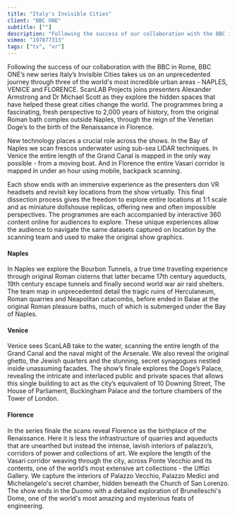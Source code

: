 ```yaml
---
title: "Italy's Invisible Cities"
client: "BBC ONE"
subtitle: [""]
description: "Following the success of our collaboration with the BBC in Rome, BBC ONE’s new series Italy’s Invisible Cities takes us on an unprecedented journey through three of the world's most incredible urban areas."
vimeo: "197877313"
tags: ["tv", "vr"]
---
```



Following the success of our collaboration with the BBC in Rome, BBC ONE’s new series Italy’s Invisible Cities takes us on an unprecedented journey through three of the world's most incredible urban areas - NAPLES, VENICE and FLORENCE. ScanLAB Projects joins presenters Alexander Armstrong and Dr Michael Scott as they explore the hidden spaces that have helped these great cities change the world. The programmes bring a fascinating, fresh perspective to 2,000 years of history, from the original Roman bath complex outside Naples, through the reign of the Venetian Doge’s to the birth of the Renaissance in Florence.

<ImageMagic href="BBCitaly.jpg" />

New technology places a crucial role across the shows. In the Bay of Naples we scan frescos underwater using sub-sea LIDAR techniques. In Venice the entire length of the Grand Canal is mapped in the only way possible - from a moving boat. And in Florence the entire Vasari corridor is mapped in under an hour using mobile, backpack scanning.

Each show ends with an immersive experience as the presenters don VR headsets and revisit key locations from the show virtually. This final dissection process gives the freedom to explore entire locations at 1:1 scale and as miniature dollshouse replicas, offering new and often impossible perspectives. The programmes are each accompanied by interactive 360 content online for audiences to explore. These unique experiences allow the audience to navigate the same datasets captured on location by the scanning team and used to make the original show graphics.

#### Naples

In Naples we explore the Bourbon Tunnels, a true time travelling experience through original Roman cisterns that latter became 17th century aqueducts, 19th century escape tunnels and finally second world war air raid shelters. The team map in unprecedented detail the tragic ruins of Herculaneum, Roman quarries and Neapolitan catacombs, before ended in Baiae at the original Roman pleasure baths, much of which is submerged under the Bay of Naples.

<ImageMagic href="ItalysInvisibleCities_Naples_Herculaneum_01.jpg" />
<ImageMagic href="ItalysInvisibleCities_Naples_NewQuarry_01.jpg" />

#### Venice

Venice sees ScanLAB take to the water, scanning the entire length of the Grand Canal and the naval might of the Arsenale. We also reveal the original ghetto, the Jewish quarters and the stunning, secret synagogues nestled inside unassuming facades. The show’s finale explores the Doge’s Palace, revealing the intricate and interlaced public and private spaces that allows this single building to act as the city’s equivalent of 10 Downing Street, The House of Parliament, Buckingham Palace and the torture chambers of the Tower of London.

<ImageMagic href="ItalysInvisibleCities_Venice_Canal_02.jpg" />
<ImageMagic href="ItalysInvisibleCities_Venice_Ghetto_01.jpg" />

#### Florence

In the series finale the scans reveal Florence as the birthplace of the Renaissance. Here it is less the infrastructure of quarries and aqueducts that are unearthed but instead the intense, lavish interiors of palazzo’s, corridors of power and collections of art. We explore the length of the Vasari corridor weaving through the city, across Ponte Vecchio and its contents, one of the world’s most extensive art collections - the Uffizi Gallery. We capture the interiors of Palazzo Vecchio, Palazzo Medici and Michelangelo's secret chamber, hidden beneath the Church of San Lorenzo. The show ends in the Duomo with a detailed exploration of Brunelleschi's Dome, one of the world's most amazing and mysterious feats of engineering.

<ImageMagic href="ItalysInvisibleCities_Florence_Pisa_01.jpg" />
<ImageMagic href="ItalysInvisibleCities_Florence_PalazzoMedici_01.jpg" />
<ImageMagic href="ItalysInvisibleCities_Florence_Duomo_02.jpg" />
